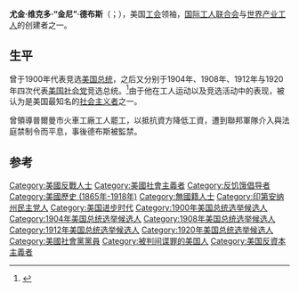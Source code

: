 {{Infobox Officeholder
| name         = 尤金·V·德布斯<br/>Eugene V. Debs
| image        = Eugene V. Debs, bw photo portrait, 1897.jpg
| caption      = 1897年
|state_senate   =印第安纳州
|state          =印第安纳州
|district        =八
|term_start     =1880年
|term_end       =1884年
| birth_date   = {{birth date|mf=yes|1855|11|5}}
| birth_place  = [[美国|美国]][[印第安纳州|印第安纳州]][[特雷霍特|特雷霍特]]
| death_date   = {{death date and age|mf=yes|1926|10|20|1855|11|5}}
| death_place  = [[美国|美国]][[伊利诺伊州|伊利诺伊州]][[埃尔姆赫斯特城|埃尔姆赫斯特城]]
| known_for    = [[社会主义|社会主义]]
| birth_name  = 尤金·维克托·德布斯<br/>Eugene Victor Debs
| spouse       = 凯特·梅泽（1885年结婚）
| parents      = Jean Daniel Debs (1820-1906)
 }}

'''尤金·维克多·“金尼”·德布斯'''（{{lang-en|Eugene Victor "Gene" Debs}}；{{bd|1855年|11月5日|1926年|10月20日|catIdx=D}}），美国[[工会|工会]]领袖，[[国际工人联合会|国际工人联合会]]与[[世界产业工人|世界产业工人]]的创建者之一。

==生平==
曾于1900年代表{{link-en|社會民主黨 (美國)|Social Democratic Party of America|社會民主黨}}竞选[[美国总统|美国总统]]，之后又分别于1904年、1908年、1912年与1920年四次代表[[美国社会党_(1901年)|美国社会党]]竞选总统。<ref name=time>{{cite news |first= |last= |authorlink= |coauthors= |title=Eugene V. Debs |url=http://www.time.com/time/magazine/article/0,9171,722648,00.html |quote=As it must to all men, Death came last week to Eugene Victor Debs, Socialist. |publisher=[[时代_(杂志)|时代]] |date=November 1, 1926 |accessdate=2007-08-21 |archive-date=2013-08-23 |archive-url=https://web.archive.org/web/20130823171735/http://www.time.com/time/magazine/article/0,9171,722648,00.html |dead-url=no }}</ref>由于他在工人运动以及竞选活动中的表现，被认为是美国最知名的[[社会主义|社会主义者]]之一。

曾領導普爾曼市火車工廠工人罷工，以抵抗資方降低工資，遭到聯邦軍隊介入與法庭禁制令而平息，事後德布斯被監禁。

==参考==
{{reflist}}

{{1908年美国总统选举}}
{{Authority control}}
{{DEFAULTSORT:Debs, Eugene V.}}
[[Category:美國反戰人士|Category:美國反戰人士]]
[[Category:美國社會主義者|Category:美國社會主義者]]
[[Category:反饥饿倡导者|Category:反饥饿倡导者]]
[[Category:美國歷史_(1865年-1918年)|Category:美國歷史 (1865年-1918年)]]
[[Category:無國籍人士|Category:無國籍人士]]
[[Category:印第安纳州民主党人|Category:印第安纳州民主党人]]
[[Category:美国进步时代|Category:美国进步时代]]
[[Category:1900年美国总统选举候选人|Category:1900年美国总统选举候选人]]
[[Category:1904年美国总统选举候选人|Category:1904年美国总统选举候选人]]
[[Category:1908年美国总统选举候选人|Category:1908年美国总统选举候选人]]
[[Category:1912年美国总统选举候选人|Category:1912年美国总统选举候选人]]
[[Category:1920年美国总统选举候选人|Category:1920年美国总统选举候选人]]
[[Category:美國社會黨黨員|Category:美國社會黨黨員]]
[[Category:被判间谍罪的美国人|Category:被判间谍罪的美国人]]
[[Category:美国反資本主義者|Category:美国反資本主義者]]